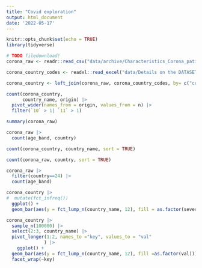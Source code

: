 ```yaml
---
title: "Covid exploration"
output: html_document
date: '2022-05-17'
---
```


```r
knitr::opts_chunk$set(echo = TRUE)
library(tidyverse)
```


```r

# TODO filedownload! 
corona_raw <- readr::read_csv("data/archive/Characteristics_Corona_patients_version_6 -06122020.csv")

corona_country_codes <- readxl::read_excel("data/Details on the DATASET.xlsx", sheet = "version 6", skip = 35, n_max = 139, col_names = c("country_name", "country_code"))

corona_country <- left_join(corona_raw, corona_country_codes, by= c("country" = "country_code") )
```

```r
count(corona_country, 
      country_name, origin) |> 
  pivot_wider(names_from = origin, values_from = n) |> 
  filter(`10` > 1| `11` > 1)

summary(corona_raw)

corona_raw |> 
  count(age_band, country)

count(corona_country, country_name, sort = TRUE)

count(corona_raw, country, sort = TRUE)

corona_raw |> 
  filter(country==24) |> 
  count(age_band)
```

```r
corona_country |> 
#  mutate(fct_infreq())
  ggplot() +
  geom_bar(aes(y = fct_lump_n(country_name, 12), fill = as.factor(severity_illness))) 

```

```r
corona_country |> 
  sample_n(100000) |> 
  select(2:3, country_name) |> 
  pivot_longer(1:2, names_to ="key", values_to = "val" 
              ) |> 
    ggplot() +
  geom_bar(aes(y = fct_lump_n(country_name, 12), fill =as.factor(val))) +
  facet_wrap(~key)

  
```

